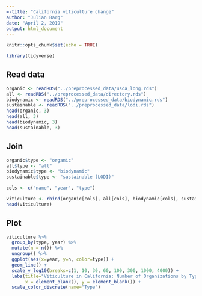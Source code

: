 ```yaml
---
=-title: "California viticulture change"
author: "Julian Barg"
date: "April 2, 2019"
output: html_document
---
```


```r
knitr::opts_chunk$set(echo = TRUE)
```

```r
library(tidyverse)
```

## Read data
```r
organic <- readRDS("../preprocessed_data/usda_long.rds")
all <- readRDS("../preprocessed_data/directory.rds")
biodynamic <- readRDS("../preprocessed_data/biodynamic.rds")
sustainable <- readRDS("../preprocessed_data/lodi.rds")
head(organic, 3)
head(all, 3)
head(biodynamic, 3)
head(sustainable, 3)
```

## Join
```r
organic$type <- "organic"
all$type <- "all"
biodynamic$type <- "biodynamic"
sustainable$type <- "sustainable (LODI)"

cols <- c("name", "year", "type")

viticulture <- rbind(organic[cols], all[cols], biodynamic[cols], sustainable[cols])
head(viticulture)
```

## Plot
```r
viticulture %>%
  group_by(type, year) %>%
  mutate(n = n()) %>%
  ungroup() %>%
  ggplot(aes(x=year, y=n, color=type)) +
  geom_line() +
  scale_y_log10(breaks=c(1, 10, 30, 60, 100, 300, 1000, 4000)) +
  labs(title="Viticulture in California: Number of Organizations by Type", 
       x = element_blank(), y = element_blank()) +
  scale_color_discrete(name="Type")
```



